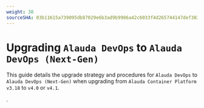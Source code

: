 ```yaml
---
weight: 30
sourceSHA: 03b11615a739095db87029e6b3ad9b9986a42c6033f4d265744147def3832b5a
---
```


# Upgrading `Alauda DevOps` to `Alauda DevOps (Next-Gen)`

This guide details the upgrade strategy and procedures for `Alauda DevOps` to `Alauda DevOps (Next-Gen)` when upgrading from `Alauda Container Platform v3.18` to `v4.0` or `v4.1`.

<ExternalSiteLink name="alauda-devops-docs"  href="upgrade/upgrading-devops-v3-to-v4.html" children="Migrating Alauda DevOps to Alauda DevOps (Next-Gen)" />.
